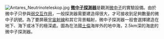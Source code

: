 [[File:Antares_Neutrinoteleskop.jpg|left]]
'''[[微中子探測器|微中子探測器]]'''是觀測[[微中子|微中子]]的實驗設備。由於微中子只參與[[弱交互作用|弱交互作用]]，一般探測器需要建造得很大，才可接收到足夠數量的微中子訊號。為了要屏蔽[[宇宙射線|宇宙射線]]和其它背景輻射，微中子探測器一般會選擇建造在地下、海下或冰下的極深處。圖為在法國[[土倫|土倫]]海岸外的地中海，2.5km深的海底的{{link-en|ANTARES|ANTARES (telescope)}}微中子探測器。